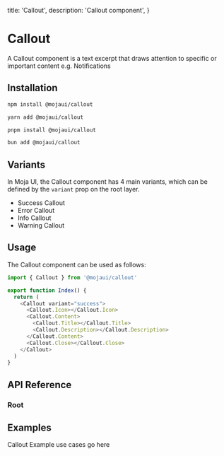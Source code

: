  title: 'Callout',
  description: 'Callout component',
}

# Callout

A Callout component is a text excerpt that draws attention to specific or important content e.g. Notifications

## Installation

<CodeGroup>

```bash {{ title: 'npm' }}
npm install @mojaui/callout
```

```bash {{ title: 'yarn' }}
yarn add @mojaui/callout
```

```bash {{ title: 'pnpm' }}
pnpm install @mojaui/callout
```

```bash {{ title: 'bun' }}
bun add @mojaui/callout
```

</CodeGroup>

## Variants

In Moja UI, the Callout component has 4 main variants, which can be defined by the <code>variant</code> prop on the root layer.

- Success Callout
- Error Callout
- Info Callout
- Warning Callout

## Usage

The Callout component can be used as follows:

```js
import { Callout } from '@mojaui/callout'

export function Index() {
  return (
    <Callout variant="success">
      <Callout.Icon></Callout.Icon>
      <Callout.Content>
        <Callout.Title></Callout.Title>
        <Callout.Description></Callout.Description>
      </Callout.Content>
      <Callout.Close></Callout.Close>
    </Callout>
  )
}
```

## API Reference

### Root

<Properties>
  <Property name="variant" type="success | error | info | warning"></Property>
  <Property
    name="onStateChange"
    type="(state: open | close) => void"
  ></Property>
  <Property name="[data-state]" type="open | close"></Property>
</Properties>

## Examples

<Note>Callout Example use cases go here</Note>
